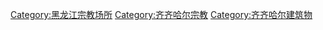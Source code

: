 [[Category:黑龙江宗教场所|Category:黑龙江宗教场所]]
[[Category:齐齐哈尔宗教|Category:齐齐哈尔宗教]]
[[Category:齐齐哈尔建筑物|Category:齐齐哈尔建筑物]]